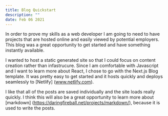 ```yaml
---
title: Blog Quickstart
description: ""
date: Feb 06 2021
---
```


In order to prove my skills as a web developer I am going to need to have projects that are hosted online and
easily viewed by potential employers. This blog was a great opportunity to get started and have something instantly
available. 

I wanted to host a static generated site so that I could focus on content creation rather than infastrucure.
Since I am comfortable with Javascript and I want to learn more about React, I chose to go with the Next.js Blog template.
It was pretty easy to get started and it hosts quickly and deploys seamlessly to [Netlify] (www.netlify.com).

I like that all of the posts are saved individually and the site loads really quickly. I think this will also be a great opportunity
to learn more about [markdown] (https://daringfireball.net/projects/markdown/), because it is used to write the posts.